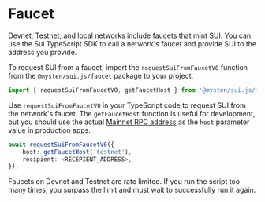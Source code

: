 # Faucet


Devnet, Testnet, and local networks include faucets that mint SUI. You can use the Sui TypeScript SDK to call a network's faucet and provide SUI to the address you provide.

To request SUI from a faucet, import the `requestSuiFromFaucetV0` function from the `@mysten/sui.js/faucet` package to your project. 

```typescript
import { requestSuiFromFaucetV0, getFaucetHost } from '@mysten/sui.js/faucet';
```
Use `requestSuiFromFaucetV0` in your TypeScript code to request SUI from the network's faucet. The `getFaucetHost` function is useful for development, but you should use the actual [Mainnet RPC address](../index#network-locations) as the `host` parameter value in production apps. 

```typescript
await requestSuiFromFaucetV0({
	host: getFaucetHost('testnet'),
	recipient: <RECEPIENT_ADDRESS>,
});
```
<Callout type="info">
	Faucets on Devnet and Testnet are rate limited. If you run the script too many times, you surpass
	the limit and must wait to successfully run it again.
</Callout>
